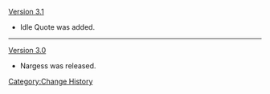 [[Version 3.1]]
* Idle Quote was added.
----
[[Version 3.0]]
* Nargess was released.
<noinclude>[[Category:Change History]]</noinclude>